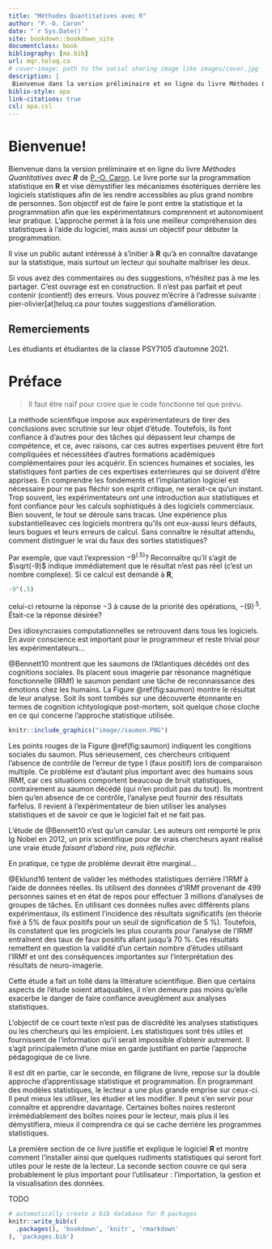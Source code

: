 ```yaml
--- 
title: "Méthodes Quantitatives avec R"
author: "P.-O. Caron"
date: "`r Sys.Date()`"
site: bookdown::bookdown_site
documentclass: book
bibliography: [ma.bib]
url: mqr.teluq.ca
# cover-image: path to the social sharing image like images/cover.jpg
description: |
 Bienvenue dans la version préliminaire et en ligne du livre Méthodes Quantitatives avec R  de P.-O. Caron. Le livre vise démystifier les mécanismes ésotériques derrière les logiciels statistiques en démocratisant la programmation statistique avec R. 
biblio-style: apa
link-citations: true
csl: apa.csl
---
```


# Bienvenue! {-}

Bienvenue dans la version préliminaire et en ligne du livre *Méthodes Quantitatives avec ****R*** de [P.-O. Caron](https://www.teluq.ca/siteweb/univ/pcaron.html). Le livre porte sur la programmation statistique en **R** et vise démystifier les mécanismes ésotériques derrière les logiciels statistiques afin de les rendre accessibles au plus grand nombre de personnes. Son objectif est de faire le pont entre la statistique et la programmation afin que les expérimentateurs comprennent et autonomisent leur pratique. L'approche permet à la fois une meilleur compréhension des statistiques à l'aide du logiciel, mais aussi un objectif pour débuter la programmation.

Il vise un public autant intéressé à s'initier à **R** qu'à en connaître davatange sur la statistique, mais surtout un lecteur qui souhaite maîtriser les deux.

Si vous avez des commentaires ou des suggestions, n'hésitez pas à me les partager. C'est ouvrage est en construction. Il n'est pas parfait et peut contenir (contient!) des erreurs. Vous pouvez m'écrire à l'adresse suivante : pier-olivier[at]teluq.ca pour toutes suggestions d'amélioration. 

## Remerciements {-}

Les étudiants et étudiantes de la classe PSY7105 d'automne 2021.

# Préface {-}

> Il faut être naïf pour croire que le code fonctionne tel que prévu.

La méthode scientifique impose aux expérimentateurs de tirer des conclusions avec scrutinie sur leur objet d'étude. Toutefois, ils font confiance à d'autres pour des tâches qui dépassent leur champs de compétence, et ce, avec raisons, car ces autres expertises peuvent être fort compliquées et nécessitées d'autres formations académiques complémentaires pour les acquérir. En sciences humaines et sociales, les statistiques font parties de ces expertises exterrieures qui se doivent d'être apprises. En comprendre les fondements et l'implantation logiciel est nécessaire pour ne pas fléchir son esprit critique, ne serait-ce qu'un instant. Trop souvent, les expérimentateurs ont une introduction aux statistiques et font confiance pour les calculs sophistiqués à des logiciels commerciaux. Bien souvent, le tout se déroule sans tracas. Une expérience plus substantielleavec ces logiciels montrera qu'ils ont eux-aussi leurs défauts, leurs bogues et leurs erreurs de calcul. Sans connaître le résultat attendu, comment distinguer le vrai du faux des sorties statistiques?

Par exemple, que vaut l'expression $-9^{(.5)}$? Reconnaître qu'il s'agit de $\sqrt(-9)$ indique immédiatement que le résultat n'est pas réel (c'est un nombre complexe). Si ce calcul est demandé à **R**,

```r
-9^(.5)
```
celui-ci  retourne la réponse $-3$ à cause de la priorité des opérations, $-(9)^{.5}$. Était-ce la réponse désirée? 

Des idiosyncrasies computationnelles se retrouvent dans tous les logiciels. En avoir conscience est important pour le programmeur et reste trivial pour les expérimentateurs...
 
@Bennett10 montrent que les saumons de l'Atlantiques décédés ont des cognitions sociales. Ils placent sous imagerie par résonance magnétique fonctionnelle (IRMf) le saumon pendant une tâche de reconnaissance des émotions chez les humains. La Figure \@ref(fig:saumon) montre le résultat de leur analyse. Soit ils sont tombés sur une découverte étonnante en termes de cognition ichtyologique post-mortem, soit quelque chose cloche en ce qui concerne l'approche statistique utilisée.

```r
knitr::include_graphics("image//saumon.PNG")
```

Les points rouges de la Figure \@ref(fig:saumon) indiquent les congitions sociales du saumon. Plus sérieusement, ces chercheurs critiquent l'absence de contrôle de l'erreur de type I (faux positif) lors de comparaison multiple. Ce problème est d'autant plus important avec des humains sous IRMf, car ces situations comportent beaucoup de bruit statistiques, contrairement au saumon décédé (qui n'en produit pas du tout). Ils montrent bien qu'en absence de ce contrôle, l'analyse peut fournir des résultats farfelus. Il revient à l'expérimentateur de bien utiliser les analyses statistiques et de savoir ce que le logiciel fait et ne fait pas.

L'étude de @Bennett10 n'est qu'un canular. Les auteurs ont remporté le prix Ig Nobel en 2012, un prix scientifique pour de vrais chercheurs ayant réalisé une vraie étude *faisant d'abord rire, puis réfléchir*. 

En pratique, ce type de problème devrait être marginal...

@Eklund16 tentent de valider les méthodes statistiques derrière l'IRMf à l'aide de données réelles. Ils utilisent des données d'IRMf provenant de 499 personnes saines et en état de repos pour effectuer 3 millions d'analyses de groupes de tâches. En utilisant ces données nulles avec différents plans expérimentaux, ils estiment l'incidence des résultats significatifs (en théorie fixé à 5% de faux positifs pour un seuil de signification de 5 %). Toutefois, ils constatent que les progiciels les plus courants pour l'analyse de l'IRMf entraînent des taux de faux positifs allant jusqu'à 70 %. Ces résultats remettent en question la validité d'un certain nombre d'études utilisant l'IRMf et ont des conséquences importantes sur l'interprétation des résultats de neuro-imagerie.

Cette étude a fait un tollé dans la littérature scientifique. Bien que certains aspects de l'étude soient attaquables, il n'en demeure pas moins qu'elle exacerbe le danger de faire confiance aveuglément aux analyses statistiques.

L'objectif de ce court texte n'est pas de discrédité les analyses statistiques ou les chercheurs qui les emploient. Les statistiques sont très utiles et fournissent de l’information qu'il serait impossible d'obtenir autrement. Il s'agit principalemetn d'une mise en garde justifiant en partie l'approche pédagogique de ce livre.

Il est dit en partie, car le seconde, en filigrane de livre, repose sur la double approche d'apprentissage statistique et programmation. En programmant des modèles statistiques, le lecteur a une plus grande emprise sur ceux-ci. Il peut mieux les utiliser, les étudier et les modifier. Il peut s'en servir pour connaître et apprendre davantage. Certaines boîtes noires resteront irrémédiablement des boîtes noires pour le lecteur, mais plus il les démystifiera, mieux il comprendra ce qui se cache derrière les programmes statistiques.

La première section de ce livre justifie et explique le logiciel **R** et montre comment l'installer ainsi que quelques rudiments statistiques qui seront fort utiles pour le reste de la lecteur. La seconde section couvre ce qui sera probablement le plus important pour l'utilisateur : l'importation, la gestion et la visualisation des données. 

TODO

```r
# automatically create a bib database for R packages
knitr::write_bib(c(
  .packages(), 'bookdown', 'knitr', 'rmarkdown'
), 'packages.bib')
```
